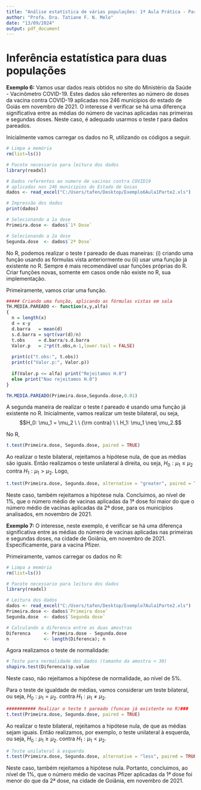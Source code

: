 ---
title: "Análise estatística de várias populações: 1ª Aula Prática - Parte 2"
author: "Profa. Dra. Tatiane F. N. Melo"
date: "13/09/2024"
output: pdf_document
---

# Inferência estatística para duas populações

**Exemplo 6:** Vamos usar dados reais obtidos no site do Ministério da Saúde - Vacinômetro COVID-19. Estes dados são referentes ao número de doses da vacina contra COVID-19 aplicadas nos 246 municípios do estado de Goiás em novembro de 2021. O interesse é verificar se há uma diferença significativa entre as médias do número de vacinas aplicadas nas primeiras e segundas doses. Neste caso, é adequado usarmos o teste $t$ para dados pareados.


Inicialmente vamos carregar os dados no R, utilizando os códigos a seguir.  

```{r, message=FALSE, warning=FALSE}
# Limpa a memória
rm(list=ls())

# Pacote necessario para leitura dos dados
library(readxl)

# Dados referentes ao numero de vacinas contra COVID19
# aplicadas nos 246 municipios do Estado de Goias
dados <- read_excel("C:/Users/tafen/Desktop/Exemplo6Aula1Parte2.xls")

# Impressão dos dados
print(dados)

# Selecionando a 1a dose
Primeira.dose <- dados$`1ª Dose`

# Selecionando a 2a dose
Segunda.dose  <- dados$`2ª Dose`

```
No R, podemos realizar o teste $t$ pareado de duas maneiras: (i) criando uma função usando as fórmulas vista anteriormente ou (ii) usar uma função já existente no R. Sempre é mais recomendável usar funções próprias do R. Criar funções novas, somente em casos onde não existe no R, sua implementação.

Primeiramente, vamos criar uma função. 

\vspace{0.5cm}


```{r, message=FALSE, warning=FALSE}

##### Criando uma função, aplicando as fórmulas vistas em sala
TH.MEDIA.PAREADO <- function(x,y,alfa)
{
  n = length(x)
  d = x-y
  d.barra   = mean(d)
  s.d.barra = sqrt(var(d)/n)
  t.obs     = d.barra/s.d.barra
  Valor.p   = 2*pt(t.obs,n-1,lower.tail = FALSE)
  
  print(c("t.obs:", t.obs))
  print(c("Valor.p:", Valor.p))
  
  if(Valor.p <= alfa) print("Rejeitamos H.0")
  else print("Nao rejeitamos H.0")
}

TH.MEDIA.PAREADO(Primeira.dose,Segunda.dose,0.01)


```

\vspace{0.5cm}
A segunda maneira de realizar o teste $t$ pareado é usando uma função já existente no R. Inicialmente, vamos realizar um teste bilateral, ou seja, 
$$H_0: \mu_1 = \mu_2 \ \ {\rm contra} \ \ H_1: \mu_1 \neq \mu_2.$$


No R,
```{r, message=FALSE, warning=FALSE}

t.test(Primeira.dose, Segunda.dose, paired = TRUE)

```
\vspace{0.5cm}
Ao realizar o teste bilateral, rejeitamos a hipótese nula, de que as médias são iguais. Então realizamos o teste unilateral à direita, ou seja, $H_0: \mu_1 \leq \mu_2$ contra $H_1: \mu_1 > \mu_2$. Logo,


```{r, message=FALSE, warning=FALSE}

t.test(Primeira.dose, Segunda.dose, alternative = "greater", paired = TRUE)


```

\vspace{0.5cm}
Neste caso, também rejeitamos a hipótese nula. Concluimos, ao nível de 1\%, que o número médio de vacinas aplicadas da 1ª dose foi maior do que o número médio de vacinas aplicadas da 2ª dose, para os municípios analisados, em novembro de 2021.


\vspace{1cm}

**Exemplo 7:** O interesse, neste exemplo, é verificar se há uma diferença significativa entre as médias do número de vacinas aplicadas nas primeiras e segundas doses, na cidade de Goiânia, em novembro de 2021. Especificamente, para a vacina Pfizer.

Primeiramente, vamos carregar os dados no R:

```{r}
# Limpa a memória
rm(list=ls())

# Pacote necessario para leitura dos dados
library(readxl)

# Leitura dos dados
dados <- read_excel("C:/Users/tafen/Desktop/Exemplo7Aula1Parte2.xls")
Primeira.dose <- dados$`Primeira dose`
Segunda.dose  <- dados$`Segunda dose`

# Calculando a diferenca entre as duas amostras
Diferenca     <- Primeira.dose - Segunda.dose 
n             <- length(Diferenca); n
```


Agora realizamos o teste de normalidade:

```{r}
# Teste para normalidade dos dados (tamanho da amostra < 30)
shapiro.test(Diferenca)$p.value
```

\vspace{0.5cm}
Neste caso, não rejeitamos a hipótese de normalidade, ao nível de 5\%.


\vspace{0.5cm}
Para o teste de igualdade de médias, vamos considerar um teste bilateral, ou seja, $H_0: \mu_1 = \mu_2.$ contra $H_1: \mu_1 \neq \mu_2$.

```{r}
########### Realizar o teste t pareado (funcao já existente no R)###
t.test(Primeira.dose, Segunda.dose, paired = TRUE)
```

\vspace{0.5cm}
Ao realizar o teste bilateral, rejeitamos a hipótese nula, de que as médias sejam iguais. Então realizamos, por exemplo, o teste unilateral à esquerda, ou seja, $H_0: \mu_1 \geq \mu_2.$ contra $H_1: \mu_1 < \mu_2$. 

```{r}
# Teste unilateral à esquerda 
t.test(Primeira.dose, Segunda.dose, alternative = "less", paired = TRUE)
```

\vspace{0.5cm}
Neste caso, também rejeitamos a hipótese nula. Portanto, concluimos, ao nível de 1\%, que o número médio de vacinas Pfizer aplicadas da 1ª dose foi menor do que da 2ª dose, na cidade de Goiânia, em novembro de 2021. 


